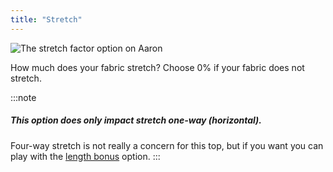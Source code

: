 ```yaml
---
title: "Stretch"
---
```


![The stretch factor option on Aaron](stretchfactor.svg)

How much does your fabric stretch?  Choose 0% if your fabric does not stretch.

:::note
##### This option does only impact stretch one-way (horizontal).

Four-way stretch is not really a concern for this top, but if you want you can play
with the [length bonus](/docs/designs/aaron/options/#lengthbonus) option.
:::

